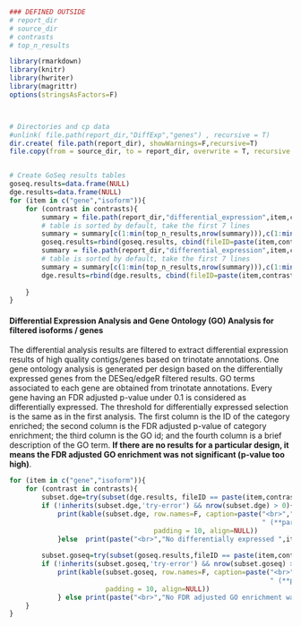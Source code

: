```r

### DEFINED OUTSIDE
# report_dir
# source_dir
# contrasts
# top_n_results

library(rmarkdown)
library(knitr)
library(hwriter)
library(magrittr)
options(stringsAsFactors=F)



# Directories and cp data
#unlink( file.path(report_dir,"DiffExp","genes") , recursive = T)
dir.create( file.path(report_dir), showWarnings=F,recursive=T)
file.copy(from = source_dir, to = report_dir, overwrite = T, recursive = T)


# Create GoSeq results tables
goseq.results=data.frame(NULL)
dge.results=data.frame(NULL)
for (item in c("gene","isoform")){
    for (contrast in contrasts){
        summary = file.path(report_dir,"differential_expression",item,contrast,"gene_ontology_results.csv") %>% read.delim(header=T,check.names=F,colClasses="character",stringsAsFactors=F,comment.char='')
        # table is sorted by default, take the first 7 lines    
        summary = summary[c(1:min(top_n_results,nrow(summary))),c(1:min(ncol(summary),8))] 
        goseq.results=rbind(goseq.results, cbind(fileID=paste(item,contrast,sep="_"), summary))
        summary = file.path(report_dir,"differential_expression",item,contrast,"dge_trinotate_results.csv") %>% read.delim(header=T,check.names=F,colClasses="character",stringsAsFactors=F,comment.char='')
        # table is sorted by default, take the first 7 lines    
        summary = summary[c(1:min(top_n_results,nrow(summary))),c(1:min(ncol(summary),8))]
        dge.results=rbind(dge.results, cbind(fileID=paste(item,contrast,sep="_"), summary))
        
    }        
}

```
#### Differential Expression Analysis and Gene Ontology (GO) Analysis for filtered isoforms / genes

The differential analysis results are filtered to extract differential expression results of high quality contigs/genes based on trinotate annotations. One gene ontology analysis is generated per design based on the differentially expressed genes from the DESeq/edgeR filtered results. GO terms associated to each gene are obtained from trinotate annotations. Every gene having an FDR adjusted p-value under 0.1 is considered as differentially expressed. The threshold for differentially expressed selection is the same as in the first analysis. The first column is the ID of the category enriched; the second column is the FDR adjusted p-value of category enrichment; the third column is the GO id; and the fourth column is a brief description of the GO term. **If there are no results for a particular design, it means the FDR adjusted GO enrichment was not significant (p-value too high)**.

```r

for (item in c("gene","isoform")){    
    for (contrast in contrasts){
        subset.dge=try(subset(dge.results, fileID == paste(item,contrast,sep="_"), select=-fileID))
        if (!inherits(subset.dge,'try-error') && nrow(subset.dge) > 0){            
            print(kable(subset.dge, row.names=F, caption=paste("<br>","Differentially Expressed ",item," for contrast ", contrast, 
                                                               " (**partial table**; [download full table](",gsub("report/","",report_dir),"/differential_expression/", item,"/",contrast,"/dge_trinotate_results.csv))",sep=""), 
                                    padding = 10, align=NULL))
            }else  print(paste("<br>","No differentially expressed ",item," results are available for this contrast after filtering: ", contrast,  ".",sep=""))    
        
        subset.goseq=try(subset(goseq.results,fileID == paste(item,contrast,sep="_"), select=-fileID))
        if (!inherits(subset.goseq,'try-error') && nrow(subset.goseq) > 0){            
            print(kable(subset.goseq, row.names=F, caption=paste("<br>","GO Results of the Differentially Expressed ",item," for contrast ", contrast, 
                                                                 " (**partial table**; [download full table](",gsub("report/","",report_dir),"/differential_expression/", item,"/", contrast,"/gene_ontology_results.csv))",sep=""), 
                        padding = 10, align=NULL))
            } else print(paste("<br>","No FDR adjusted GO enrichment was significant (p-value too high) based on the differentially expressed ",item, " results for this contrast: ", contrast ,".",sep=""))            
    }
}
```
